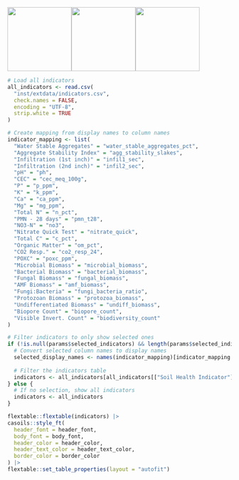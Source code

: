 ![](https://raw.githack.com/WA-Department-of-Agriculture/soils/main/figures/curve-more.png){width="1.5in"
fig-alt="More is better scoring curve"}![](https://raw.githack.com/WA-Department-of-Agriculture/soils/main/figures/curve-optimal.png){width="1.5in"
fig-alt="Optimal range scoring curve"}![](https://raw.githack.com/WA-Department-of-Agriculture/soils/main/figures/curve-less.png){width="1.5in"
fig-alt="Less is better scoring curve"}


```r
# Load all indicators
all_indicators <- read.csv(
  "inst/extdata/indicators.csv",
  check.names = FALSE,
  encoding = "UTF-8",
  strip.white = TRUE
)

# Create mapping from display names to column names
indicator_mapping <- list(
  "Water Stable Aggregates" = "water_stable_aggregates_pct",
  "Aggregate Stability Index" = "agg_stability_slakes", 
  "Infiltration (1st inch)" = "infil1_sec",
  "Infiltration (2nd inch)" = "infil2_sec",
  "pH" = "ph",
  "CEC" = "cec_meq_100g",
  "P" = "p_ppm",
  "K" = "k_ppm",
  "Ca" = "ca_ppm",
  "Mg" = "mg_ppm",
  "Total N" = "n_pct",
  "PMN - 28 days" = "pmn_t28",
  "NO3-N" = "no3",
  "Nitrate Quick Test" = "nitrate_quick",
  "Total C" = "c_pct",
  "Organic Matter" = "om_pct",
  "CO2 Resp." = "co2_resp_24",
  "POXC" = "poxc_ppm",
  "Microbial Biomass" = "microbial_biomass",
  "Bacterial Biomass" = "bacterial_biomass",
  "Fungal Biomass" = "fungal_biomass",
  "AMF Biomass" = "amf_biomass",
  "Fungi:Bacteria" = "fungi_bacteria_ratio",
  "Protozoan Biomass" = "protozoa_biomass",
  "Undifferentiated Biomass" = "undiff_biomass",
  "Biopore Count" = "biopore_count",
  "Visible Invert. Count" = "biodiversity_count"
)

# Filter indicators to only show selected ones
if (!is.null(params$selected_indicators) && length(params$selected_indicators) > 0) {
  # Convert selected column names to display names
  selected_display_names <- names(indicator_mapping)[indicator_mapping %in% params$selected_indicators]
  
  # Filter the indicators table
  indicators <- all_indicators[all_indicators[["Soil Health Indicator"]] %in% selected_display_names, ]
} else {
  # If no selection, show all indicators
  indicators <- all_indicators
}
```

```r
flextable::flextable(indicators) |>
casoils::style_ft(
  header_font = header_font,
  body_font = body_font,
  header_color = header_color,
  header_text_color = header_text_color,
  border_color = border_color
) |>
flextable::set_table_properties(layout = "autofit")

```
